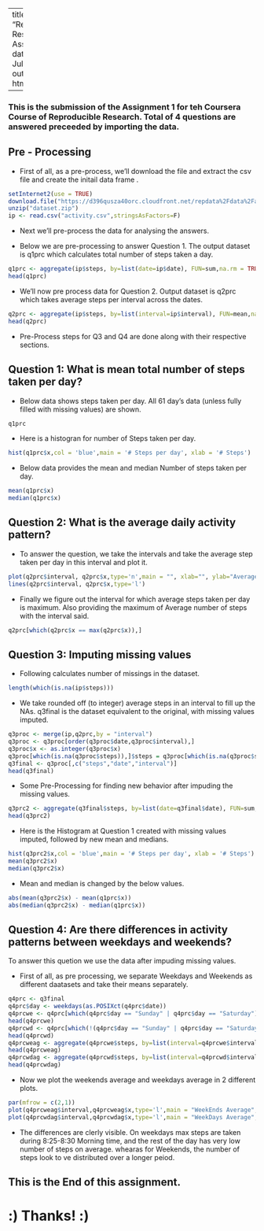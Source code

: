 
---
title: "Reproducible Research Peer Assessment 1"
date: "Sunday, July 19, 2015"
output: html_document

---




### This is the submission of the Assignment 1 for teh Coursera Course of Reproducible Research. Total of 4 questions are answered preceeded by importing the data.


## Pre - Processing

- First of all, as a pre-process, we'll download the file and extract the csv file and create the initail data frame .


```r
setInternet2(use = TRUE)
download.file("https://d396qusza40orc.cloudfront.net/repdata%2Fdata%2Factivity.zip", dest="dataset.zip", mode="wb") 
unzip("dataset.zip")
ip <- read.csv("activity.csv",stringsAsFactors=F)
```

- Next we'll pre-process the data for analysing the answers. 


- Below we are pre-processing to answer Question 1. The output dataset is q1prc which calculates total number of steps taken a day.


``` r
q1prc <- aggregate(ip$steps, by=list(date=ip$date), FUN=sum,na.rm = TRUE)
head(q1prc)
```


- We'll now pre process data for Question 2. Output dataset is q2prc which takes average steps per interval across the dates.


``` r
q2prc <- aggregate(ip$steps, by=list(interval=ip$interval), FUN=mean,na.rm = TRUE)
head(q2prc)
```

- Pre-Process steps for Q3 and Q4 are done along with their respective sections.



## Question 1: What is mean total number of steps taken per day?


- Below data shows steps taken per day. All 61 day's data (unless fully filled with missing values) are shown.
```r
q1prc
```


- Here is a histogran for number of Steps taken per day. 
```r
hist(q1prc$x,col = 'blue',main = '# Steps per day', xlab = '# Steps')
```


- Below data provides the mean and median Number of steps taken per day. 
```r
mean(q1prc$x)
median(q1prc$x)
``` 



## Question 2: What is the average daily activity pattern?


- To answer the question, we take the intervals and take the average step taken per day in this interval and plot it.
```r
plot(q2prc$interval, q2prc$x,type='n',main = "", xlab="", ylab="Average Daily Activity Pattern")
lines(q2prc$interval, q2prc$x,type='l')
```


- Finally we figure out the interval for which average steps taken per day is maximum. Also providing the maximum of Average number of steps with the interval said.
```r
q2prc[which(q2prc$x == max(q2prc$x)),]
```



## Question 3: Imputing missing values


- Following calculates number of missings in the dataset.
```r
length(which(is.na(ip$steps)))
```


- We take rounded off (to integer) average steps in an interval to fill up the NAs. q3final is the dataset equivalent to the original, with missing values imputed.


```r
q3proc <- merge(ip,q2prc,by = "interval")
q3proc <- q3proc[order(q3proc$date,q3proc$interval),]
q3proc$x <- as.integer(q3proc$x)
q3proc[which(is.na(q3proc$steps)),]$steps = q3proc[which(is.na(q3proc$steps)),]$x
q3final <- q3proc[,c("steps","date","interval")]
head(q3final)
```


- Some Pre-Processing for finding new behavior after impuding the missing values.
```r
q3prc2 <- aggregate(q3final$steps, by=list(date=q3final$date), FUN=sum,na.rm = TRUE)
head(q3prc2)
```


- Here is the Histogram at Question 1 created with missing values imputed, followed by new mean and medians.
```r
hist(q3prc2$x,col = 'blue',main = '# Steps per day', xlab = '# Steps')
mean(q3prc2$x)
median(q3prc2$x)
```


- Mean and median is changed by the below values.
```r
abs(mean(q3prc2$x) - mean(q1prc$x))
abs(median(q3prc2$x) - median(q1prc$x))
```



## Question 4: Are there differences in activity patterns between weekdays and weekends?


To answer this quetion we use the data after impuding missing values. 


- First of all, as pre processing, we separate Weekdays and Weekends as different daatasets and take their means separately.
```r
q4prc <- q3final
q4prc$day <- weekdays(as.POSIXct(q4prc$date))
q4prcwe <- q4prc[which(q4prc$day == "Sunday" | q4prc$day == "Saturday"),]
head(q4prcwe)
q4prcwd <- q4prc[which(!(q4prc$day == "Sunday" | q4prc$day == "Saturday")),]
head(q4prcwd)
q4prcweag <- aggregate(q4prcwe$steps, by=list(interval=q4prcwe$interval), FUN=mean,na.rm = TRUE)
head(q4prcweag)
q4prcwdag <- aggregate(q4prcwd$steps, by=list(interval=q4prcwd$interval), FUN=mean,na.rm = TRUE)
head(q4prcwdag)
```


- Now we plot the weekends average and weekdays average in 2 different plots.
```r
par(mfrow = c(2,1))
plot(q4prcweag$interval,q4prcweag$x,type='l',main = "WeekEnds Average", xlab="", ylab="Steps per Interval") 
plot(q4prcwdag$interval,q4prcwdag$x,type='l',main = "WeekDays Average", xlab="", ylab="Steps per Interval") 

```


- The differences are clerly visible. On weekdays max steps are taken during 8:25-8:30 Morning time, and the rest of the day has very low number of steps on average. whearas for Weekends, the number of steps look to ve distributed over a longer peiod.




## This is the End of this assignment.



#                           :)  Thanks! :)
